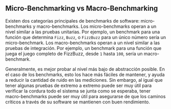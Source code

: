 ## Micro-Benchmarking vs Macro-Benchmarking

Existen dos categorías principales de benchmarks de software: micro-benchmarks y macro-benchmarks.
Los micro-benchmarks operan a un nivel similar a las pruebas unitarias.
Por ejemplo, un benchmark para una función que determina `Fizz`, `Buzz`, o `FizzBuzz` para un único número sería un micro-benchmark.
Los macro-benchmarks operan a un nivel similar a las pruebas de integración.
Por ejemplo, un benchmark para una función que juega el juego completo de FizzBuzz, desde `1` hasta `100`, sería un macro-benchmark.

Generalmente, es mejor probar al nivel más bajo de abstracción posible.
En el caso de los benchmarks, esto los hace más fáciles de mantener,
y ayuda a reducir la cantidad de ruido en las mediciones.
Sin embargo, al igual que tener algunas pruebas de extremo a extremo puede ser muy útil para verificar la cordura
todo el sistema se junta como se esperaba,
tener macro-benchmarks puede ser muy útil para asegurarse de que
los caminos críticos a través de su software se mantienen con buen rendimiento.